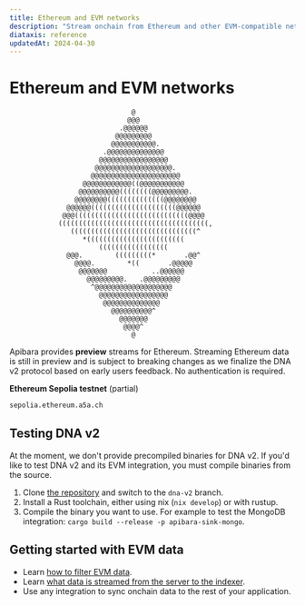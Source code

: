 ```yaml
---
title: Ethereum and EVM networks
description: "Stream onchain from Ethereum and other EVM-compatible networks."
diataxis: reference
updatedAt: 2024-04-30
---
```


# Ethereum and EVM networks

```
                              @
                             @@@
                           .@@@@@@
                          @@@@@@@@@
                         @@@@@@@@@@@.
                       .@@@@@@@@@@@@@@
                      @@@@@@@@@@@@@@@@@
                     @@@@@@@@@@@@@@@@@@@.
                    @@@@@@@@@@@@@@@@@@@@@@
                  @@@@@@@@@@@@((@@@@@@@@@@@
                 @@@@@@@@@@((((((((@@@@@@@@@.
                @@@@@@@@((((((((((((((@@@@@@@@
              @@@@@@(((((((((((((((((((((@@@@@@
             @@@((((((((((((((((((((((((((((@@@@
            (((((((((((((((((((((((((((((((((((((,
               (((((((((((((((((((((((((((((((^
                  *((((((((((((((((((((((((
                      (((((((((((((((((
              @@@.        (((((((((*       .@@^
                @@@@.        *((       .@@@@@
                 @@@@@@@           ..@@@@@@
                   @@@@@@@@@.   .@@@@@@@@@
                    ^@@@@@@@@@@@@@@@@@@@
                      @@@@@@@@@@@@@@@@@
                       @@@@@@@@@@@@@@
                         @@@@@@@@@@^
                           @@@@@@@
                            @@@@^
                              @
```

Apibara provides **preview** streams for Ethereum. Streaming Ethereum data is
still in preview and is subject to breaking changes as we finalize the DNA v2
protocol based on early users feedback. No authentication is required.

**Ethereum Sepolia testnet** (partial)

```txt
sepolia.ethereum.a5a.ch
```

## Testing DNA v2

At the moment, we don't provide precompiled binaries for DNA v2. If you'd like
to test DNA v2 and its EVM integration, you must compile binaries from the source.

1. Clone [the repository](https://github.com/apibara/dna/tree/dna-v2) and switch
   to the `dna-v2` branch.
2. Install a Rust toolchain, either using nix (`nix develop`) or with rustup.
3. Compile the binary you want to use. For example to test the MongoDB
   integration: `cargo build --release -p apibara-sink-mongo`.

## Getting started with EVM data

- Learn [how to filter EVM data](/docs/networks/evm/filter).
- Learn [what data is streamed from the server to the indexer](/docs/networks/evm/data).
- Use any integration to sync onchain data to the rest of your application.
